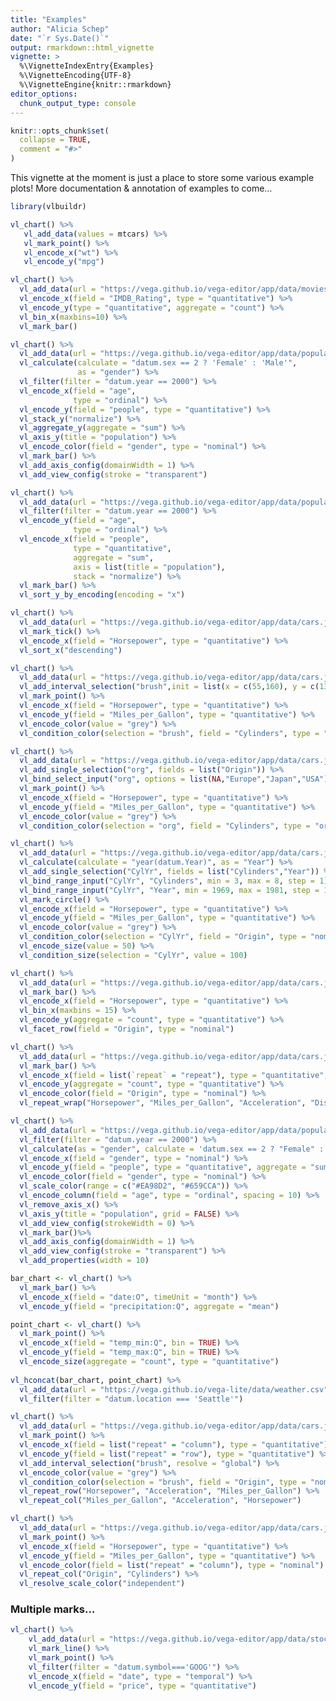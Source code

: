 ```yaml
---
title: "Examples"
author: "Alicia Schep"
date: "`r Sys.Date()`"
output: rmarkdown::html_vignette
vignette: >
  %\VignetteIndexEntry{Examples}
  %\VignetteEncoding{UTF-8}
  %\VignetteEngine{knitr::rmarkdown}
editor_options: 
  chunk_output_type: console
---
```


```r
knitr::opts_chunk$set(
  collapse = TRUE,
  comment = "#>"
)
```

This vignette at the moment is just a place to store some various example plots! More documentation & annotation of examples to come...

```r
library(vlbuildr)

vl_chart() %>%
   vl_add_data(values = mtcars) %>%
   vl_mark_point() %>%
   vl_encode_x("wt") %>%
   vl_encode_y("mpg") 
```


```r
vl_chart() %>%
  vl_add_data(url = "https://vega.github.io/vega-editor/app/data/movies.json") %>%
  vl_encode_x(field = "IMDB_Rating", type = "quantitative") %>%
  vl_encode_y(type = "quantitative", aggregate = "count") %>%
  vl_bin_x(maxbins=10) %>%
  vl_mark_bar()
```


```r
vl_chart() %>%
  vl_add_data(url = "https://vega.github.io/vega-editor/app/data/population.json") %>%
  vl_calculate(calculate = "datum.sex == 2 ? 'Female' : 'Male'", 
               as = "gender") %>%
  vl_filter(filter = "datum.year == 2000") %>%
  vl_encode_x(field = "age", 
              type = "ordinal") %>%
  vl_encode_y(field = "people", type = "quantitative") %>%
  vl_stack_y("normalize") %>%
  vl_aggregate_y(aggregate = "sum") %>%
  vl_axis_y(title = "population") %>%
  vl_encode_color(field = "gender", type = "nominal") %>%
  vl_mark_bar() %>% 
  vl_add_axis_config(domainWidth = 1) %>%
  vl_add_view_config(stroke = "transparent")
```



```r
vl_chart() %>%
  vl_add_data(url = "https://vega.github.io/vega-editor/app/data/population.json") %>%
  vl_filter(filter = "datum.year == 2000") %>%
  vl_encode_y(field = "age", 
              type = "ordinal") %>%
  vl_encode_x(field = "people", 
              type = "quantitative", 
              aggregate = "sum",
              axis = list(title = "population"), 
              stack = "normalize") %>%
  vl_mark_bar() %>%
  vl_sort_y_by_encoding(encoding = "x")

```

```r
vl_chart() %>%
  vl_add_data(url = "https://vega.github.io/vega-editor/app/data/cars.json") %>%
  vl_mark_tick() %>%
  vl_encode_x(field = "Horsepower", type = "quantitative") %>%
  vl_sort_x("descending")
```

```r
vl_chart() %>%
  vl_add_data(url = "https://vega.github.io/vega-editor/app/data/cars.json") %>%
  vl_add_interval_selection("brush",init = list(x = c(55,160), y = c(13,37))) %>%
  vl_mark_point() %>%
  vl_encode_x(field = "Horsepower", type = "quantitative") %>%
  vl_encode_y(field = "Miles_per_Gallon", type = "quantitative") %>%
  vl_encode_color(value = "grey") %>%
  vl_condition_color(selection = "brush", field = "Cylinders", type = "ordinal")
```


```r
vl_chart() %>%
  vl_add_data(url = "https://vega.github.io/vega-editor/app/data/cars.json") %>%
  vl_add_single_selection("org", fields = list("Origin")) %>%
  vl_bind_select_input("org", options = list(NA,"Europe","Japan","USA")) %>%
  vl_mark_point() %>%
  vl_encode_x(field = "Horsepower", type = "quantitative") %>%
  vl_encode_y(field = "Miles_per_Gallon", type = "quantitative") %>%
  vl_encode_color(value = "grey") %>%
  vl_condition_color(selection = "org", field = "Cylinders", type = "ordinal")

```

```r
vl_chart() %>%
  vl_add_data(url = "https://vega.github.io/vega-editor/app/data/cars.json") %>%
  vl_calculate(calculate = "year(datum.Year)", as = "Year") %>%
  vl_add_single_selection("CylYr", fields = list("Cylinders","Year")) %>%
  vl_bind_range_input("CylYr", "Cylinders", min = 3, max = 8, step = 1) %>%
  vl_bind_range_input("CylYr", "Year", min = 1969, max = 1981, step = 1) %>%
  vl_mark_circle() %>%
  vl_encode_x(field = "Horsepower", type = "quantitative") %>%
  vl_encode_y(field = "Miles_per_Gallon", type = "quantitative") %>%
  vl_encode_color(value = "grey") %>%
  vl_condition_color(selection = "CylYr", field = "Origin", type = "nominal") %>%
  vl_encode_size(value = 50) %>%
  vl_condition_size(selection = "CylYr", value = 100)
```

```r
vl_chart() %>%
  vl_add_data(url = "https://vega.github.io/vega-editor/app/data/cars.json") %>%
  vl_mark_bar() %>%
  vl_encode_x(field = "Horsepower", type = "quantitative") %>%
  vl_bin_x(maxbins = 15) %>%
  vl_encode_y(aggregate = "count", type = "quantitative") %>%
  vl_facet_row(field = "Origin", type = "nominal")
```

```r
vl_chart() %>%
  vl_add_data(url = "https://vega.github.io/vega-editor/app/data/cars.json") %>%
  vl_mark_bar() %>%
  vl_encode_x(field = list(`repeat` = "repeat"), type = "quantitative", bin = TRUE) %>%
  vl_encode_y(aggregate = "count", type = "quantitative") %>%
  vl_encode_color(field = "Origin", type = "nominal") %>%
  vl_repeat_wrap("Horsepower", "Miles_per_Gallon", "Acceleration", "Displacement")
```


```r
vl_chart() %>%
  vl_add_data(url = "https://vega.github.io/vega-editor/app/data/population.json") %>%
  vl_filter(filter = "datum.year == 2000") %>%
  vl_calculate(as = "gender", calculate = 'datum.sex == 2 ? "Female" : "Male"') %>%
  vl_encode_x(field = "gender", type = "nominal") %>%
  vl_encode_y(field = "people", type = "quantitative", aggregate = "sum") %>%
  vl_encode_color(field = "gender", type = "nominal") %>%
  vl_scale_color(range = c("#EA98D2", "#659CCA")) %>%
  vl_encode_column(field = "age", type = "ordinal", spacing = 10) %>%
  vl_remove_axis_x() %>%
  vl_axis_y(title = "population", grid = FALSE) %>%
  vl_add_view_config(strokeWidth = 0) %>%
  vl_mark_bar()%>% 
  vl_add_axis_config(domainWidth = 1) %>%
  vl_add_view_config(stroke = "transparent") %>%
  vl_add_properties(width = 10)
```

```r
bar_chart <- vl_chart() %>%
  vl_mark_bar() %>%
  vl_encode_x(field = "date:O", timeUnit = "month") %>%
  vl_encode_y(field = "precipitation:Q", aggregate = "mean")

point_chart <- vl_chart() %>%
  vl_mark_point() %>%
  vl_encode_x(field = "temp_min:Q", bin = TRUE) %>%
  vl_encode_y(field = "temp_max:Q", bin = TRUE) %>%
  vl_encode_size(aggregate = "count", type = "quantitative")
  
vl_hconcat(bar_chart, point_chart) %>% 
  vl_add_data(url = "https://vega.github.io/vega-lite/data/weather.csv") %>%
  vl_filter(filter = "datum.location === 'Seattle'")
```

```r
vl_chart() %>%
  vl_add_data(url = "https://vega.github.io/vega-editor/app/data/cars.json") %>%
  vl_mark_point() %>%
  vl_encode_x(field = list("repeat" = "column"), type = "quantitative") %>%
  vl_encode_y(field = list("repeat" = "row"), type = "quantitative") %>%
  vl_add_interval_selection("brush", resolve = "global") %>%
  vl_encode_color(value = "grey") %>%
  vl_condition_color(selection = "brush", field = "Origin", type = "nominal") %>%
  vl_repeat_row("Horsepower", "Acceleration", "Miles_per_Gallon") %>%
  vl_repeat_col("Miles_per_Gallon", "Acceleration", "Horsepower")
```

```r
vl_chart() %>%
  vl_add_data(url = "https://vega.github.io/vega-editor/app/data/cars.json") %>%
  vl_mark_point() %>%
  vl_encode_x(field = "Horsepower", type = "quantitative") %>%
  vl_encode_y(field = "Miles_per_Gallon", type = "quantitative") %>%
  vl_encode_color(field = list("repeat" = "column"), type = "nominal") %>%
  vl_repeat_col("Origin", "Cylinders") %>%
  vl_resolve_scale_color("independent")
```



### Multiple marks...


```r
vl_chart() %>%
    vl_add_data(url = "https://vega.github.io/vega-editor/app/data/stocks.csv") %>% 
    vl_mark_line() %>% 
    vl_mark_point() %>%
    vl_filter(filter = "datum.symbol==='GOOG'") %>%
    vl_encode_x(field = "date", type = "temporal") %>%
    vl_encode_y(field = "price", type = "quantitative")
```



